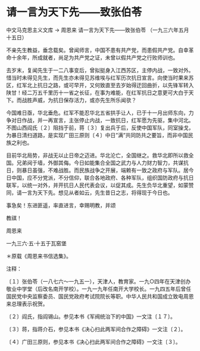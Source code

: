 # 请一言为天下先——致张伯苓

中文马克思主义文库 -> 周恩来
请一言为天下先——致张伯苓
（一九三六年五月十五日）

不亲先生教益，垂念载矣。曾闻师言，中国不患有共产党，而患假共产党。自幸革命十余年，所成就者，尚足为共产党之证，未曾以假共产党之行败师训也。

去岁末，复闻先生于一二八事变后，曾拟挺身入江西苏区，主停内战，一致对外。惜当时未得见先生，而先生亦未得见苏维埃与红军历次抗日宣言。向使当时果来苏区，红军北上抗日之路，或可早开，又何致直至去岁始得迂回曲折，以先锋军转入陕甘！经二万五千里历十一省之长征，在事为难能，在红军抗日之意更可大白于天下。而战胜声威，为抗日保存活力，或亦先生所乐闻欤？

今国难日亟，华北垂危。红军不能忍华北五省拱手让人，已于十一月出师东向，力争对日作战，并一再宣言，主张停止内战，一致抗日，红军愿为先驱，集中河北。不图山西阎氏〔２〕阻挡于前，蒋〔３〕复出兵于后，反使中国军队，同室操戈，为暴日清扫道路，是实现广田三原则〔４〕中日"满"共同防共之要旨，而非中国民族之利也。

目前华北局势，非战无以止日帝之迈进。华北沦亡，全国继之。救华北即所以救全国。兄弟阋于墙，外御其侮。今日如能集合全国之武力与人力财力智力，共谋抗日，则暴日虽强，不难战胜。而民族战争之开展，端赖有一致之政府与军队。居今日中国，应不分党派，不分信仰，联合各地政府、各种军队，组织国防政府与抗日联军，以统一对外，并开抗日人民代表会议，以促其成。先生负华北重望，如蒙赞同，请一言为天下先。想见从者如云，先生昔日之志，将得现于今日也。

事急矣！东进匪遥，率直进言，幸赐明教，并颂

教祺！

周恩来

一九三六·五·十五于瓦窑堡

＊原载《周恩来书信选集》。

注释：

〔１〕张伯苓（一八七六～一九五一），天津人，教育家。一九○四年在天津创办敬业中学堂（后改名南开学校）。一九一九年任南开大学校长。一九四五年后曾任国民党中央监察委员、国民党政府考试院院长等职。中华人民共和国成立致电周恩来总理表示祝贺。

〔２〕阎氏，指阎锡山。参见本书《军阀统治下的中国》一文注〔１７〕。

〔３〕蒋，指蒋介石，参见本书《决心扫此两军间合作之障碍》一文注〔２〕。

〔４〕广田三原则，参见本书《决心扫此两军间合作之障碍》一文注〔３〕。

